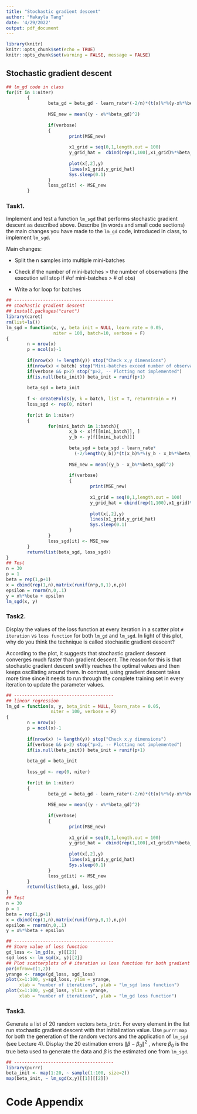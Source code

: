 ```yaml
---
title: "Stochastic gradient descent"
author: "Makayla Tang"
date: '4/29/2022'
output: pdf_document
---
```


```r
library(knitr)
knitr::opts_chunk$set(echo = TRUE)
knitr::opts_chunk$set(warning = FALSE, message = FALSE) 
```

## Stochastic gradient descent

```r
## lm_gd code in class
for(it in 1:niter)
        {
                beta_gd = beta_gd - learn_rate*(-2/n)*(t(x)%*%(y-x%*%beta_gd))
                
                MSE_new = mean((y - x%*%beta_gd)^2)
                
                if(verbose)
                {
                        print(MSE_new)
                        
                        x1_grid = seq(0,1,length.out = 100)
                        y_grid_hat =  cbind(rep(1,100),x1_grid)%*%beta_gd
                        
                        plot(x[,2],y)
                        lines(x1_grid,y_grid_hat)
                        Sys.sleep(0.1)
                }
                loss_gd[it] <- MSE_new
        }
```

### Task1.

Implement and test a function `lm_sgd` that performs stochastic gradient descent as described above. Describe (in words and small code sections) the main changes you have made to the `lm_gd` code, introduced in class, to implement `lm_sgd`.

Main changes:

- Split the n samples into multiple mini-batches

- Check if the number of mini-batches > the number of observations (the execution will stop if #of mini-batches > # of obs)

- Write a for loop for batches

```r
## --------------------------------------
## stochastic gradient descent
## install.packages("caret")
library(caret)
rm(list=ls())
lm_sgd = function(x, y, beta_init = NULL, learn_rate = 0.05, 
                  niter = 100, batch=10, verbose = F)
{
        n = nrow(x)
        p = ncol(x)-1
        
        if(nrow(x) != length(y)) stop("Check x,y dimensions")
        if(nrow(x) < batch) stop("Mini-batches exceed number of observations")
        if(verbose && p>2) stop("p>2, -- Plotting not implemented")
        if(is.null(beta_init)) beta_init = runif(p+1)
        
        beta_sgd = beta_init
        
        f <- createFolds(y, k = batch, list = T, returnTrain = F)
        loss_sgd <- rep(0, niter)
        
        for(it in 1:niter)
        {
                for(mini_batch in 1:batch){
                        x_b <- x[f[[mini_batch]], ]
                        y_b <- y[f[[mini_batch]]]
                        
                        beta_sgd = beta_sgd - learn_rate*
                          (-2/length(y_b))*(t(x_b)%*%(y_b - x_b%*%beta_sgd))
                        
                        MSE_new = mean((y_b - x_b%*%beta_sgd)^2)
                        
                        if(verbose)
                        {
                                print(MSE_new)
                                
                                x1_grid = seq(0,1,length.out = 100)
                                y_grid_hat = cbind(rep(1,100),x1_grid)%*%beta_gd
                                
                                plot(x[,2],y)
                                lines(x1_grid,y_grid_hat)
                                Sys.sleep(0.1)
                        }
                }
                loss_sgd[it] <- MSE_new
        }
        return(list(beta_sgd, loss_sgd))
}
## Test
n = 30
p = 1
beta = rep(1,p+1)
x = cbind(rep(1,n),matrix(runif(n*p,0,1),n,p))
epsilon = rnorm(n,0,.1)
y = x%*%beta + epsilon 
lm_sgd(x, y)
```

### Task2.

Display the values of the loss function at every iteration in a scatter plot `# iteration` vs `loss function` for both `lm_gd` and `lm_sgd`. In light of this plot, why do you think the technique is called stochastic gradient descent? 

According to the plot, it suggests that stochastic gradient descent converges much faster than gradient descent. The reason for this is that stochastic gradient descent swiftly reaches the optimal values and then keeps oscillating around them. In contrast, using gradient descent takes more time since it needs to run through the complete training set in every iteration to update the parameter values.

```r
## --------------------------------------
## linear regression
lm_gd = function(x, y, beta_init = NULL, learn_rate = 0.05, 
                 niter = 100, verbose = F)
{
        n = nrow(x)
        p = ncol(x)-1
        
        if(nrow(x) != length(y)) stop("Check x,y dimensions")
        if(verbose && p>2) stop("p>2, -- Plotting not implemented")
        if(is.null(beta_init)) beta_init = runif(p+1)
        
        beta_gd = beta_init
        
        loss_gd <- rep(0, niter)
        
        for(it in 1:niter)
        {
                beta_gd = beta_gd - learn_rate*(-2/n)*(t(x)%*%(y-x%*%beta_gd))
                
                MSE_new = mean((y - x%*%beta_gd)^2)
                
                if(verbose)
                {
                        print(MSE_new)
                        
                        x1_grid = seq(0,1,length.out = 100)
                        y_grid_hat =  cbind(rep(1,100),x1_grid)%*%beta_gd
                        
                        plot(x[,2],y)
                        lines(x1_grid,y_grid_hat)
                        Sys.sleep(0.1)
                }
                loss_gd[it] <- MSE_new
        }
        return(list(beta_gd, loss_gd))
}
## Test
n = 30
p = 1
beta = rep(1,p+1)
x = cbind(rep(1,n),matrix(runif(n*p,0,1),n,p))
epsilon = rnorm(n,0,.1)
y = x%*%beta + epsilon 
```

```r
## --------------------------------------
## Store value of loss function
gd_loss <- lm_gd(x, y)[[2]]
sgd_loss <- lm_sgd(x, y)[[2]]
## Plot scatterplots of # iteration vs loss function for both gradient descent and stochastic gradient descent
par(mfrow=c(1,2))
yrange <- range(gd_loss, sgd_loss)
plot(x=1:100, y=sgd_loss, ylim = yrange, 
     xlab = "number of iterations", ylab = "lm_sgd loss function")
plot(x=1:100, y=gd_loss, ylim = yrange, 
     xlab = "number of iterations", ylab = "lm_gd loss function")
```

### Task3.

Generate a list of 20 random vectors `beta_init`. For every element in the list run stochastic gradient descent with that initialization value. Use `purrr:map` for both the generation of the random vectors and the application of `lm_sgd` (see Lecture 4). Display the 20 estimation errors $\| { \beta} - { \beta_{0}} \|^2$ , where $\beta_{0}$ is the true beta used to generate the data and $\beta$ is the estimated one from `lm_sgd`.

```r
## --------------------------------------
library(purrr)
beta_init <- map(1:20, ~ sample(1:100, size=2))
map(beta_init, ~ lm_sgd(x,y)[[1]][[2]])
```


# Code Appendix

```r
```
